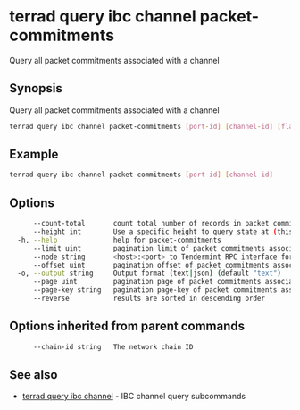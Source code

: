 # terrad query ibc channel packet-commitments

Query all packet commitments associated with a channel

## Synopsis

Query all packet commitments associated with a channel

```sh Terrad
terrad query ibc channel packet-commitments [port-id] [channel-id] [flags]
```

## Example
```sh Terrad
terrad query ibc channel packet-commitments [port-id] [channel-id]
```

## Options

```sh Terrad
      --count-total       count total number of records in packet commitments associated with a channel to query for
      --height int        Use a specific height to query state at (this can error if the node is pruning state)
  -h, --help              help for packet-commitments
      --limit uint        pagination limit of packet commitments associated with a channel to query for (default 100)
      --node string       <host>:<port> to Tendermint RPC interface for this chain (default "tcp://localhost:26657")
      --offset uint       pagination offset of packet commitments associated with a channel to query for
  -o, --output string     Output format (text|json) (default "text")
      --page uint         pagination page of packet commitments associated with a channel to query for. This sets offset to a multiple of limit (default 1)
      --page-key string   pagination page-key of packet commitments associated with a channel to query for
      --reverse           results are sorted in descending order
```

## Options inherited from parent commands

```sh Terrad
      --chain-id string   The network chain ID
```

## See also

* [terrad query ibc channel](terrad_query_ibc_channel.mdx)	 - IBC channel query subcommands


